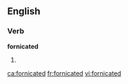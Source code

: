 
==English==

===Verb===
'''fornicated'''

# {{past of|[[fornicate]]}}

{{anagrams:en/acdefinort}}
[[ca:fornicated]]
[[fr:fornicated]]
[[vi:fornicated]]